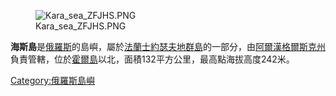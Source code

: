 [[Image:Kara_sea_ZFJHS.PNG|thumb]]

'''海斯島'''是[[俄羅斯|俄羅斯]]的島嶼，屬於[[法蘭士約瑟夫地群島|法蘭士約瑟夫地群島]]的一部分，由[[阿爾漢格爾斯克州|阿爾漢格爾斯克州]]負責管轄，位於[[霍爾島|霍爾島]]以北，面積132平方公里，最高點海拔高度242米。

[[Category:俄羅斯島嶼|Category:俄羅斯島嶼]]
{{Russia-geo-stub}}